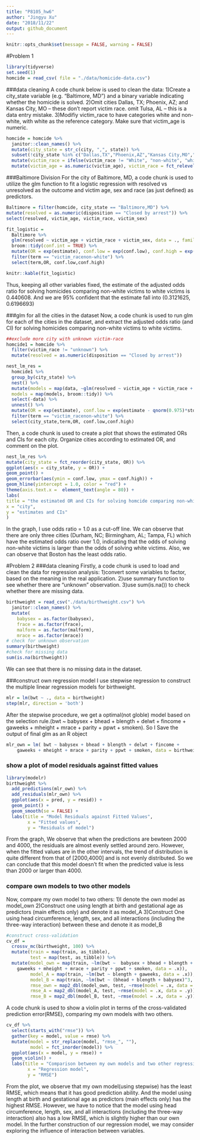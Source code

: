 ```yaml
---
title: "P8105_hw6"
author: "Jingyu Xu"
date: "2018/11/22"
output: github_document
---
```


```r
knitr::opts_chunk$set(message = FALSE, warning = FALSE)
```

#Problem 1 
```r
library(tidyverse)
set.seed(1)
homcide = read_csv( file = "./data/homicide-data.csv")
```

###data cleaning
A code chunk below is used to clean the data:
1)Create a city_state variable (e.g. “Baltimore, MD”) and a binary variable indicating whether the homicide is solved. 
2)Omit cities Dallas, TX; Phoenix, AZ; and Kansas City, MO – these don’t report victim race. omit Tulsa, AL – this is a data entry mistake.
3)Modifiy victim_race to have categories white and non-white, with white as the reference category. Make sure that victim_age is numeric.
```r
homcide = homcide %>%
  janitor::clean_names() %>%
  mutate(city_state = str_c(city, ",", state)) %>%
  subset(!city_state %in% c("Dallas,TX","Phoenix,AZ","Kansas City,MO","Tulsa,AL")) %>%
  mutate(victim_race = ifelse(victim_race != "White", "non-white", "white")) %>%
  mutate(victim_age = as.numeric(victim_age), victim_race = fct_relevel(victim_race, "white"))
```


###Baltimore Division
For the city of Baltimore, MD, a code chunk is used to utilize the glm function to fit a logistic regression with resolved vs unresolved as the outcome and victim age, sex and race (as just defined) as predictors.  

```r
Baltimore = filter(homcide, city_state == "Baltimore,MD") %>%
mutate(resolved = as.numeric(disposition == "Closed by arrest")) %>%
select(resolved, victim_age, victim_race, victim_sex)

fit_logistic = 
  Baltimore %>% 
  glm(resolved ~ victim_age + victim_race + victim_sex, data = ., family = binomial()) %>%
  broom::tidy(conf.int = TRUE) %>%
  mutate(OR = exp(estimate), conf.low = exp(conf.low), conf.high = exp(conf.high))     %>%
  filter(term == "victim_racenon-white") %>%
  select(term,OR, conf.low,conf.high)

knitr::kable(fit_logistic)
```

Thus, keeping all other variables fixed, the estimate of the adjusted odds ratio for solving homicides comparing non-white victims to white victims is 0.440608. And we are 95% confident that the estimate fall into (0.3121625, 0.6196693)

###glm for all the cities in the dataset
Now, a code chunk is used to run glm for each of the cities in the dataset, and extract the adjusted odds ratio (and CI) for solving homicides comparing non-white victims to white victims. 
```r
##exclude more city with unknown victim-race
homcide1 = homcide %>%
  filter(victim_race != "unknown") %>%
  mutate(resolved = as.numeric(disposition == "Closed by arrest"))

nest_lm_res =
  homcide1 %>% 
  group_by(city_state) %>% 
  nest() %>% 
  mutate(models = map(data, ~glm(resolved ~ victim_age + victim_race + victim_sex, data = .x, family = binomial())),
  models = map(models, broom::tidy)) %>% 
  select(-data) %>% 
  unnest() %>%
  mutate(OR = exp(estimate), conf.low = exp(estimate - qnorm(0.975)*std.error), conf.high = exp(estimate + qnorm(0.975)*std.error)) %>%
  filter(term == "victim_racenon-white") %>%
  select(city_state,term,OR, conf.low,conf.high)
```

Then, a code chunk is used to create a plot that shows the estimated ORs and CIs for each city. Organize cities according to estimated OR, and comment on the plot.
```r
nest_lm_res %>%
mutate(city_state = fct_reorder(city_state, OR)) %>%
ggplot(aes(x = city_state, y = OR)) +
geom_point() +
geom_errorbar(aes(ymin = conf.low, ymax = conf.high)) +
geom_hline(yintercept = 1.0, color = "red") +
theme(axis.text.x =  element_text(angle = 80)) +
labs(
title = "the estimated OR and CIs for solving homcide comparing non-white to white victims across the U.S.",
x = "city",
y = "estimates and CIs"
)
```

In the graph, I use odds ratio = 1.0 as a cut-off line. We can observe that there are only three cities (Durham, NC; Birmingham, AL; Tampa, FL) which have the estimated odds ratio over 1.0, indicating that the odds of solving non-white victims is larger than the odds of solving white victims. Also, we can observe that Boston has the least odds ratio.

#Problem 2
###data cleaning
Firstly, a code chunk is used to load and clean the data for regression analysis:
1)convert some variables to factor, based on the meaning in the real application.
2)use summary function to see whether there are "unknown" observation.
3)use sum(is.na()) to check whether there are missing data.
```r
birthweight = read_csv("./data/birthweight.csv") %>% 
  janitor::clean_names() %>% 
  mutate(
    babysex = as.factor(babysex), 
    frace = as.factor(frace), 
    malform = as.factor(malform), 
    mrace = as.factor(mrace))
# check for unknown observation
summary(birthweight)
#check for missing data
sum(is.na(birthweight))
```

We can see that there is no missing data in the dataset.


###construct own regression model
I use stepwise regression to construct the multiple linear regression models for birthweight.
```r
mlr = lm(bwt ~ ., data = birthweight)
step(mlr, direction = 'both')
```

After the stepwise procedure,  we get a optimal(not globle) model based on the selection rule.(bwt ~ babysex + bhead + blength + delwt + fincome + gaweeks + mheight + mrace + parity + ppwt + smoken). So I Save the output of final glm as an R object
```r
mlr_own = lm( bwt ~ babysex + bhead + blength + delwt + fincome + 
    gaweeks + mheight + mrace + parity + ppwt + smoken, data = birthweight)
```

### show a plot of model residuals against fitted values

```r
library(modelr)
birthweight %>% 
  add_predictions(mlr_own) %>% 
  add_residuals(mlr_own) %>% 
  ggplot(aes(x = pred, y = resid)) + 
  geom_point() + 
  geom_smooth(se = FALSE) + 
  labs(title = "Model Residuals against Fitted Values",
        x = "Fitted values",
        y = "Residuals of model")
```

From the graph, We observe that when the predictions are bewteen 2000 and 4000, the residuals are almost evenly settled around zero. However, when the fitted values are in the other intervals, the trend of distribution is quite different from that of [2000,4000] and is not evenly distributed. So we can conclude that this model doesn't fit when the predicted value is less than 2000 or larger than 4000.

### compare own models to two other models
Now, compare my own model to two others:
1)I denote the own model as model_own
2)Construct one using length at birth and gestational age as predictors (main effects only) and denote it as model_A
3)Construct One using head circumference, length, sex, and all interactions (including the three-way interaction) between these and denote it as model_B

```r
#construct cross-validation 
cv_df = 
  crossv_mc(birthweight, 100) %>%
  mutate(train = map(train, as_tibble),
         test = map(test, as_tibble)) %>% 
  mutate(model_own = map(train, ~lm(bwt ~  babysex + bhead + blength + delwt + fincome + 
    gaweeks + mheight + mrace + parity + ppwt + smoken, data = .x)),
         model_A = map(train, ~lm(bwt ~ blength + gaweeks, data = .x)),
         model_B = map(train, ~lm(bwt ~ (bhead + blength + babysex)^3, data = .x)),
         rmse_own = map2_dbl(model_own, test, ~rmse(model = .x, data = .y)),
         rmse_A = map2_dbl(model_A, test, ~rmse(model = .x, data = .y)),
         rmse_B = map2_dbl(model_B, test, ~rmse(model = .x, data = .y)))
```

A code chunk is used to show a violin plot in terms of the cross-validated prediction error(RMSE), comparing my own models with two others.
```r
cv_df %>% 
  select(starts_with("rmse")) %>% 
  gather(key = model, value = rmse) %>% 
  mutate(model = str_replace(model, "rmse_", ""),
         model = fct_inorder(model)) %>% 
  ggplot(aes(x = model, y = rmse)) + 
  geom_violin() +
  labs(title = "Comparison between my own models and two other regression models",
        x = "Regression model",
        y = "RMSE")
```

From the plot, we observe that my own model(using stepwise) has the least RMSE, which means that it has good prediction ability. And the model using length at birth and gestational age as predictors (main effects only) has the highest RMSE. However, we have to notice that the model using head circumference, length, sex, and all interactions (including the three-way interaction) also has a low RMSE, which is slightly higher than our own model. In the further construction of our regression model, we may consider exploring the influence of interaction between variables.


